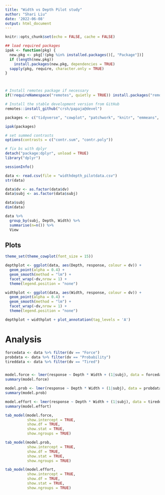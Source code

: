 ```yaml
---
title: "Width vs Depth Pilot study"
author: "Shari Liu"
date: '2022-06-08'
output: html_document
---
```


```r
knitr::opts_chunk$set(echo = FALSE, cache = FALSE)

## load required packages
ipak <- function(pkg) {
  new.pkg <- pkg[!(pkg %in% installed.packages()[, "Package"])]
  if (length(new.pkg)) 
    install.packages(new.pkg, dependencies = TRUE)
  sapply(pkg, require, character.only = TRUE)
}



# Install remotes package if necessary
if(!requireNamespace("remotes", quietly = TRUE)) install.packages("remotes")

# Install the stable development version from GitHub
remotes::install_github("crsh/papaja@devel")

packages <- c("tidyverse", "cowplot", "patchwork", "knitr", "emmeans", "lme4", "lmerTest", "sjPlot")

ipak(packages)

# set summed contrasts
options(contrasts = c("contr.sum", "contr.poly")) 

# fix bs with dplyr 
detach("package:dplyr", unload = TRUE)
library("dplyr")

sessionInfo()
```


```r
data <- read.csv(file = "widthdepth_pilotdata.csv")
str(data) 

data$dv <- as.factor(data$dv)
data$subj <- as.factor(data$subj)

data$subj
dim(data)

data %>%
  group_by(subj, Depth, Width) %>%
  summarise(n=n()) %>%
  View
```

## Plots
```r
theme_set(theme_cowplot(font_size = 15))

depthplot <- ggplot(data, aes(Depth, response, colour = dv)) +
  geom_point(alpha = 0.4) +
  geom_smooth(method = "lm") +
  facet_wrap(~dv,nrow = 1) +
  theme(legend.position = "none")

widthplot <- ggplot(data, aes(Width, response, colour = dv)) +
  geom_point(alpha = 0.4) +
  geom_smooth(method = "lm") +
  facet_wrap(~dv,nrow = 1) +
  theme(legend.position = "none")

```

```r
depthplot + widthplot + plot_annotation(tag_levels = 'A')
```

# Analysis
```r

forcedata <- data %>% filter(dv == "Force")
probdata <- data %>% filter(dv == "Probability")
tireddata <- data %>% filter(dv == "Tired")


model.force <- lmer(response ~ Depth * Width + (1|subj), data = forcedata)
summary(model.force)

model.prob <- lmer(response ~ Depth * Width + (1|subj), data = probdata)
summary(model.prob)

model.effort <- lmer(response ~ Depth * Width + (1|subj), data = tireddata)
summary(model.effort)

```


```r
tab_model(model.force, 
          show.intercept = TRUE, 
          show.df = TRUE,
          show.stat = TRUE,
          show.ngroups = TRUE)
```

```r
tab_model(model.prob, 
          show.intercept = TRUE, 
          show.df = TRUE,
          show.stat = TRUE,
          show.ngroups = TRUE)
```

```r
tab_model(model.effort, 
          show.intercept = TRUE, 
          show.df = TRUE,
          show.stat = TRUE,
          show.ngroups = TRUE)
```